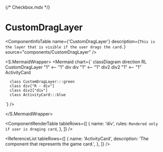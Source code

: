 {/* Checkbox.mdx */}



<Meta title="ApplicationModel/Components/Activities/Seriality/ThreeCards/ThreeCardsContent/SortableList/CustomDragLayer/docs" />

# CustomDragLayer

<ComponentInfoTable
  name={'CustomDragLayer'}
  description={`This is the layer that is visible if the user drags the card.`}
  source="components/CustomDragLayer"
/>

<PropertiesTable tableRows={[]} />

<S.MermaidWrapper>
<Mermaid
  chart={`
     classDiagram
     direction RL
      CustomDragLayer "1" <-- "1" div
      div "1" <-- "1" div2
      div2 "1" <-- "1" ActivityCard

      class CustomDragLayer:::green
      class div["R - div"]
      class div2["div"]
      class ActivityCard:::blue

`}
/>

</S.MermaidWrapper>

<ComponentRenderTable
  tableRows={[
    {
      name: 'div',
      rules: `Rendered only if user is draging card`,
    },
  ]}
/>

<ReferenceList
  tableRows={[
    {
      name: 'ActivityCard',
      description: 'The component that represents the game card.',
    },
  ]}
/>
